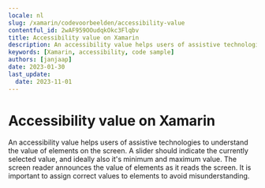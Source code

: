 ```yaml
---
locale: nl
slug: /xamarin/codevoorbeelden/accessibility-value
contentful_id: 2wAF959OOudqkOkc3Flqbv
title: Accessibility value on Xamarin
description: An accessibility value helps users of assistive technologies to understand the value of elements on the screen.
keywords: [Xamarin, accessibility, code sample]
authors: [janjaap]
date: 2023-01-30
last_update:
  date: 2023-11-01
---
```


# Accessibility value on Xamarin

An accessibility value helps users of assistive technologies to understand the value of elements on the screen. A slider should indicate the currently selected value, and ideally also it's minimum and maximum value. The screen reader announces the value of elements as it reads the screen. It is important to assign correct values to elements to avoid misunderstanding.

<CodeSample id="accessibility-value" locale="nl" platform="xamarin"/>
